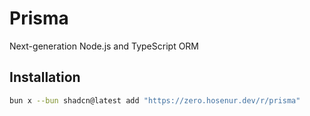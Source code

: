# Prisma
Next-generation Node.js and TypeScript ORM

## Installation

```sh copy
bun x --bun shadcn@latest add "https://zero.hosenur.dev/r/prisma"
```